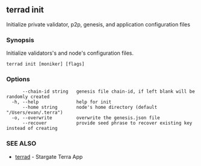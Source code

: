 ## terrad init

Initialize private validator, p2p, genesis, and application configuration files

### Synopsis

Initialize validators's and node's configuration files.

```
terrad init [moniker] [flags]
```

### Options

```
      --chain-id string   genesis file chain-id, if left blank will be randomly created
  -h, --help              help for init
      --home string       node's home directory (default "/Users/evan/.terra")
  -o, --overwrite         overwrite the genesis.json file
      --recover           provide seed phrase to recover existing key instead of creating
```

### SEE ALSO

* [terrad](terrad.md)	 - Stargate Terra App


